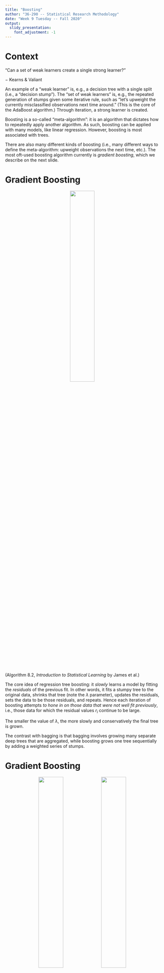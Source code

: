 ```yaml
---
title: "Boosting"
author: "36-290 -- Statistical Research Methodology"
date: "Week 9 Tuesday -- Fall 2020"
output: 
  slidy_presentation:
    font_adjustment: -1
---
```


Context
===

"Can a set of weak learners create a single strong learner?"

$-$ Kearns & Valiant

An example of a "weak learner" is, e.g., a decision tree with a single split (i.e., a "decision stump"). The "set of weak learners" is, e.g., the repeated generation of stumps given some iterative rule, such as "let's upweight the currently misclassified observations next time around." (This is the core of the AdaBoost algorithm.) Through iteration, a strong learner is created.

Boosting is a so-called "meta-algorithm": it is an algorithm that dictates how to repeatedly apply another algorithm. As such, boosting can be applied with many models, like linear regression. However, boosting is most associated with trees.

There are also many different kinds of boosting (i.e., many different ways to define the meta-algorithm: upweight observations the next time, etc.). The most oft-used boosting algorithm currently is *gradient boosting*, which we describe on the next slide.

Gradient Boosting
===

<center>![](http://www.stat.cmu.edu/~pfreeman/Algorithm_8.2.png){width=40%}</center>

(Algorithm 8.2, *Introduction to Statistical Learning* by James et al.)

The core idea of regression tree boosting: it *slowly* learns a model by fitting the *residuals* of the previous fit. In other words, it fits a stumpy tree to the original data, shrinks that tree (note the $\lambda$ parameter), updates the residuals, sets the data to be those residuals, and repeats. Hence each iteration of boosting attempts *to hone in on those data that were not well fit previously*, i.e., those data for which the residual values $r_i$ continue to be large.

The smaller the value of $\lambda$, the more slowly and conservatively the final tree is grown.

The contrast with bagging is that bagging involves growing many separate deep trees that are aggregated, while boosting grows one tree sequentially by adding a weighted series of stumps.

Gradient Boosting
===

<center>![](http://www.stat.cmu.edu/~pfreeman/boosting_1.png){width=40%} ![](http://www.stat.cmu.edu/~pfreeman/boosting_2.png){width=40%}</center>

<font size="2">
(From `https://medium.com/mlreview/gradient-boosting-from-scratch-1e317ae4587d`)
</font>

Gradient Boosting: Variable Importance
===

Like random forest, boosting allows one to measure variable importance. This importance measure is called the "gain," defined as the "fractional contribution of each feature to the model based on the total gain of
this feature’s splits. Higher percentage means a more important predictive feature." (Definition from `xgboost` documentation.)


